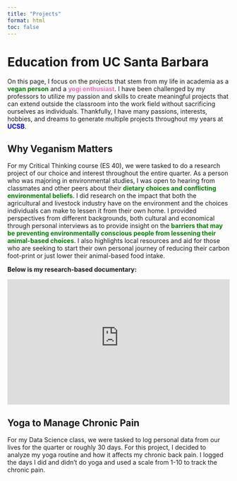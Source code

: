 ```yaml
---
title: "Projects"
format: html
toc: false
---
```

# Education from UC Santa Barbara

On this page, I focus on the projects that stem from my life in academia as a <span style="color: green">**vegan person**</span> and a <span style="color: hotpink">**yogi enthusiast**</span>. I have been challenged by my professors to utilize my passion and skills to create meaningful projects that can extend outside the classroom into the work field without sacrificing ourselves as individuals. Thankfully, I have many passions, interests, hobbies, and dreams to generate multiple projects throughout my years at <span style="color: blue">**UCSB**</span>.


## Why Veganism Matters

For my Critical Thinking course (ES 40), we were tasked to do a research project of our choice and interest throughout the entire quarter. As a person who was majoring in environmental studies, I was open to hearing from classmates and other peers about their <span style="color: green">**dietary choices and conflicting environmental beliefs**</span>. I did research on the impact that both the agricultural and livestock industry have on the environment and the choices individuals can make to lessen it from their own home. I provided perspectives from different backgrounds, both cultural and economical through personal interviews as to provide insight on the<span style="color: green"> **barriers that may be preventing environmentally conscious people from lessening their animal-based choices**</span>. I also highlights local resources and aid for those who are seeking to start their own personal journey of reducing their carbon foot-print or just lower their animal-based food intake.

**Below is my research-based documentary:**

::: {style="position: relative; padding-bottom: 56.25%; height: 0; overflow: hidden;"}
<iframe
    src="https://www.youtube-nocookie.com/embed/fQl_8q3BXts"
    style="position: absolute; top: 0; left: 0; width: 100%; height: 100%;"
    frameborder="0"
    allow="accelerometer; autoplay; clipboard-write; encrypted-media; gyroscope; picture-in-picture"
    allowfullscreen> </iframe>
:::

## Yoga to Manage Chronic Pain

For my Data Science class, we were tasked to log personal data from our lives for the quarter or roughly 30 days. For this project, I decided to analyze my yoga routine and how it affects my chronic back pain. I logged the days I did and didn't do yoga and used a scale from 1-10 to track the chronic pain.

